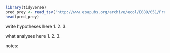 ```r
library(tidyverse)
pred_prey <- read_tsv('http://www.esapubs.org/archive/ecol/E089/051/Predator_and_prey_body_sizes_in_marine_food_webs_vsn4.txt')
head(pred_prey)
```

write hypotheses here
1.
2.
3.

what analyses here
1.
2.
3.

notes:


